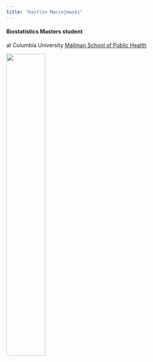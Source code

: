 ```yaml
---
title: "Kaitlin Maciejewski"
---
```


#### Biostatistics Masters student 
at Columbia University [Mailman School of Public Health](https://www.mailman.columbia.edu/become-student/departments/biostatistics) 

<img src="kmbs2.jpeg" style="width:45%">